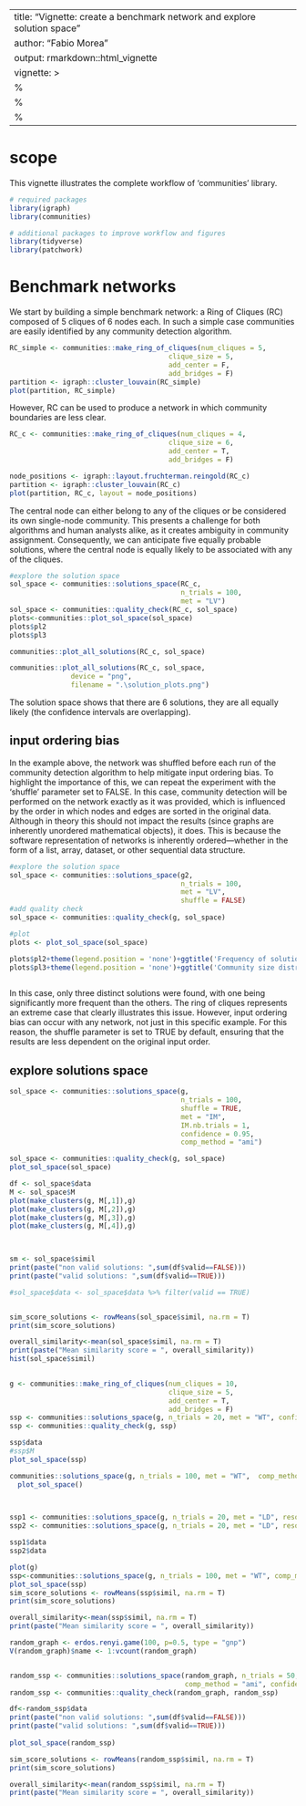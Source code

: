 
---
title: "Vignette: create a benchmark network and explore solution space"
author: "Fabio Morea"
output: rmarkdown::html_vignette
vignette: >
  %\VignetteIndexEntry{RIng of Cliques and solution space}
  %\VignetteEngine{knitr::rmarkdown}
  %\VignetteEncoding{UTF-8}
---

# scope
This vignette illustrates the complete workflow of 'communities' library.

```r
# required packages
library(igraph)
library(communities)

# additional packages to improve workflow and figures
library(tidyverse)
library(patchwork)
```


# Benchmark networks
We start by building a simple benchmark network: a Ring of Cliques (RC) composed of 5 cliques of 6 nodes each. In such a simple case communities are easily identified by any community detection algorithm.

```r
RC_simple <- communities::make_ring_of_cliques(num_cliques = 5,
                                       clique_size = 5, 
                                       add_center = F, 
                                       add_bridges = F)
partition <- igraph::cluster_louvain(RC_simple)
plot(partition, RC_simple)
```

However, RC can be used to produce a network in which community boundaries are less clear. 

```r
RC_c <- communities::make_ring_of_cliques(num_cliques = 4,
                                       clique_size = 6, 
                                       add_center = T, 
                                       add_bridges = F)

node_positions <- igraph::layout.fruchterman.reingold(RC_c)
partition <- igraph::cluster_louvain(RC_c)
plot(partition, RC_c, layout = node_positions)

```
The central node can either belong to any of the cliques or be considered its own single-node community. This presents a challenge for both algorithms and human analysts alike, as it creates ambiguity in community assignment. Consequently, we can anticipate five equally probable solutions, where the central node is equally likely to be associated with any of the cliques.

```r
#explore the solution space
sol_space <- communities::solutions_space(RC_c, 
                                          n_trials = 100,
                                          met = "LV")
sol_space <- communities::quality_check(RC_c, sol_space)
plots<-communities::plot_sol_space(sol_space)
plots$pl2
plots$pl3
```

```r

communities::plot_all_solutions(RC_c, sol_space)   

communities::plot_all_solutions(RC_c, sol_space, 
               device = "png", 
               filename = ".\solution_plots.png")
```

 
 


The solution space shows that there are 6 solutions, they are all equally likely (the confidence intervals are overlapping).

## input ordering bias
In the example above, the network was shuffled before each run of the community detection algorithm to help mitigate input ordering bias. To highlight the importance of this, we can repeat the experiment with the 'shuffle' parameter set to FALSE. In this case, community detection will be performed on the network exactly as it was provided, which is influenced by the order in which nodes and edges are sorted in the original data. Although in theory this should not impact the results (since graphs are inherently unordered mathematical objects), it does. This is because the software representation of networks is inherently ordered—whether in the form of a list, array, dataset, or other sequential data structure.


```r
#explore the solution space
sol_space <- communities::solutions_space(g2, 
                                          n_trials = 100,
                                          met = "LV", 
                                          shuffle = FALSE)
#add quality check 
sol_space <- communities::quality_check(g, sol_space)

#plot
plots <- plot_sol_space(sol_space)

plots$pl2+theme(legend.position = 'none')+ggtitle('Frequency of solutions - ORDER BIAS')
plots$pl3+theme(legend.position = 'none')+ggtitle('Community size distribution  - ORDER BIAS')
 
```
In this case, only three distinct solutions were found, with one being significantly more frequent than the others. The ring of cliques represents an extreme case that clearly illustrates this issue. However, input ordering bias can occur with any network, not just in this specific example. For this reason, the shuffle parameter is set to TRUE by default, ensuring that the results are less dependent on the original input order.


## explore solutions space
```r



sol_space <- communities::solutions_space(g, 
                                          n_trials = 100,
                                          shuffle = TRUE,
                                          met = "IM", 
                                          IM.nb.trials = 1,
                                          confidence = 0.95,  
                                          comp_method = "ami")

sol_space <- communities::quality_check(g, sol_space)
plot_sol_space(sol_space)

df <- sol_space$data
M <- sol_space$M 
plot(make_clusters(g, M[,1]),g)
plot(make_clusters(g, M[,2]),g)
plot(make_clusters(g, M[,3]),g)
plot(make_clusters(g, M[,4]),g)


 
sm <- sol_space$simil
print(paste("non valid solutions: ",sum(df$valid==FALSE)))
print(paste("valid solutions: ",sum(df$valid==TRUE)))

#sol_space$data <- sol_space$data %>% filter(valid == TRUE)


sim_score_solutions <- rowMeans(sol_space$simil, na.rm = T)
print(sim_score_solutions)

overall_similarity<-mean(sol_space$simil, na.rm = T)
print(paste("Mean similarity score = ", overall_similarity))
hist(sol_space$simil)
 
```

 

  

```r
g <- communities::make_ring_of_cliques(num_cliques = 10,
                                       clique_size = 5, 
                                       add_center = T, 
                                       add_bridges = F)
ssp <- communities::solutions_space(g, n_trials = 20, met = "WT", confidence = .9) 
ssp <- communities::quality_check(g, ssp)

ssp$data
#ssp$M
plot_sol_space(ssp)
```


```r
communities::solutions_space(g, n_trials = 100, met = "WT",  comp_method = "ari", confidence = 0.95) %>% 
  plot_sol_space()

  

```

```r
ssp1 <- communities::solutions_space(g, n_trials = 20, met = "LD", resolution = 0.9, comp_method = 'ami')
ssp2 <- communities::solutions_space(g, n_trials = 20, met = "LD", resolution = 0.9, comp_method = 'ari') 

ssp1$data
ssp2$data

```


```r
plot(g)
ssp<-communities::solutions_space(g, n_trials = 100, met = "WT", comp_method = "ami") 
plot_sol_space(ssp)
sim_score_solutions <- rowMeans(ssp$simil, na.rm = T)
print(sim_score_solutions)

overall_similarity<-mean(ssp$simil, na.rm = T)
print(paste("Mean similarity score = ", overall_similarity))

```

```r
random_graph <- erdos.renyi.game(100, p=0.5, type = "gnp")
V(random_graph)$name <- 1:vcount(random_graph)


random_ssp <- communities::solutions_space(random_graph, n_trials = 50, met = "LD", 
                                           comp_method = "ami", confidence = .9)
random_ssp <- communities::quality_check(random_graph, random_ssp)

df<-random_ssp$data
print(paste("non valid solutions: ",sum(df$valid==FALSE)))
print(paste("valid solutions: ",sum(df$valid==TRUE)))
 
plot_sol_space(random_ssp)

sim_score_solutions <- rowMeans(random_ssp$simil, na.rm = T)
print(sim_score_solutions)

overall_similarity<-mean(random_ssp$simil, na.rm = T)
print(paste("Mean similarity score = ", overall_similarity))


```
 